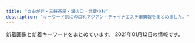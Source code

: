 ```yaml
---
title: "自由が丘・三軒茶屋・溝の口・武蔵小杉"
description: "キーワード別にの巨乳アジアン・チャイナエステ嬢情報をまとめました。"
---
```


新着画像と新着キーワードをまとめています。
2021年01月12日の情報です。

<DmmAffiliateIns />
<KeywordTable
  shops={
    [
    {
        "keywords": {
            "D": 30,
            "E": 12
        },
        "station": "\u4e8c\u5b50\u7389\u5ddd\u99c5",
        "name": "For You",
        "img_links": [
            "https://fy.uouono.com/wp-content/themes/este/img/top-img04.png",
            "https://fy.uouono.com/wp-content/uploads/2019/06/oijhg9876rforyou.jpg",
            "https://fy.uouono.com/wp-content/themes/este/img/top-img01a.png",
            "https://fy.uouono.com/wp-content/themes/este/img/4.jpg",
            "https://fy.uouono.com/wp-content/uploads/2019/06/asayou.jpg",
            "https://fy.uouono.com/wp-content/themes/este/img/1.jpg",
            "https://fy.uouono.com/wp-content/uploads/2020/10/ff-foryou.jpg",
            "https://fy.uouono.com/wp-content/themes/este/img/tel_footer.png",
            "https://fy.uouono.com/wp-content/themes/este/img/top-img02.png",
            "https://fy.uouono.com/wp-content/uploads/2020/10/21349876harumo.jpg",
            "https://fy.uouono.com/wp-content/uploads/2020/01/90897tyrdfforyou.jpg",
            "https://fy.uouono.com/wp-content/uploads/2019/06/098765easforyou.jpg",
            "https://fy.uouono.com/wp-content/uploads/2019/12/00harumo.jpg",
            "https://fy.uouono.com/wp-content/uploads/2019/06/098765resdaxfforyou.jpg",
            "https://fy.uouono.com/wp-content/uploads/2020/12/1foryou.jpg",
            "https://fy.uouono.com/wp-content/uploads/2020/01/diouygforyou.jpg",
            "https://fy.uouono.com/wp-content/uploads/2020/12/09foryou.jpg",
            "https://fy.uouono.com/wp-content/themes/este/img/tel_header.png",
            "https://fy.uouono.com/wp-content/themes/este/img/call.png",
            "https://fy.uouono.com/wp-content/themes/este/img/top-img01.png",
            "https://fy.uouono.com/wp-content/themes/este/img/top-img01b.png",
            "https://fy.uouono.com/wp-content/uploads/2020/12/11foryou.jpg",
            "https://fy.uouono.com/wp-content/themes/este/img/2.jpg",
            "https://fy.uouono.com/wp-content/uploads/2020/10/09uiyharumo.jpg",
            "https://fy.uouono.com/wp-content/themes/este/img/3.jpg"
        ],
        "url": "https://fy.uouono.com"
    },
    {
        "station": "\u81ea\u7531\u304c\u4e18\u99c5\u5317\u53e3",
        "keywords": {},
        "name": "\u305f\u3093\u307d\u307d",
        "img_links": [
            "http://www.annex-jp.info/i/img/mari.jpg",
            "http://www.annex-jp.info/i/img/riri.jpg",
            "http://annex-jp.info/images/sayuri.jpg",
            "http://www.annex-jp.info/i/img/sayuri.jpg",
            "http://annex-jp.info/images/info.png",
            "http://annex-jp.info/images/nana.jpg",
            "http://www.annex-jp.info/i/img/nana.jpg",
            "http://www.annex-jp.info/i/img/yoho.jpg",
            "http://annex-jp.info/images/kp-info.jpg",
            "http://annex-jp.info/images/mari.jpg",
            "http://annex-jp.info/images/riri.jpg",
            "http://annex-jp.info/images/yoho.jpg",
            "http://annex-jp.info/images/mayumi.jpg",
            "http://www.annex-jp.info/i/img/mayumi.jpg"
        ],
        "url": "http://annex-jp.info/"
    },
    {
        "station": "\u5927\u5ca1\u5c71\u99c5",
        "url": "http://www.miyuki.es-relax.info/",
        "img_links": [
            "http://www.miyuki.es-relax.info/images/sp03.jpg",
            "http://www.miyuki.es-relax.info/images/kp01.jpg",
            "http://www.miyuki.es-relax.info/images/info3.jpg",
            "http://www.miyuki.es-relax.info/images/sp02.jpg",
            "http://www.miyuki.es-relax.info/images/info2.jpg",
            "http://www.miyuki.es-relax.info/images/info4.jpg",
            "http://www.miyuki.es-relax.info/gals/yuri1.jpg",
            "http://www.miyuki.es-relax.info/images/info1.jpg",
            "http://www.miyuki.es-relax.info/images/yoyaku.png",
            "http://www.miyuki.es-relax.info/gals/nana1.jpg",
            "http://www.miyuki.es-relax.info/images/sp01.jpg",
            "http://www.miyuki.es-relax.info/gals/yuki1.jpg"
        ],
        "keywords": {},
        "name": "\u30de\u30c3\u30b5\u30fc\u30b8\u306e\u66d9"
    },
    {
        "url": "http://ms-shinraku.com/",
        "keywords": {
            "C": 2
        },
        "img_links": [
            "http://ms-shinraku.com/staff/kanako/01.jpg",
            "http://ms-shinraku.com/pic/topimg1.jpg",
            "http://ms-shinraku.com/staff/ran/01.jpg",
            "http://ms-shinraku.com/img/foot.png",
            "http://ms-shinraku.com/staff/ayumi/01.jpg",
            "http://ms-shinraku.com/img/ttl_staff.png",
            "http://ms-shinraku.com/pic/head.jpg",
            "http://ms-shinraku.com/i/files/homeimg.jpg",
            "http://ms-shinraku.com/staff/mari/01.jpg",
            "http://ms-shinraku.com/staff/yuki/01.jpg",
            "http://ms-shinraku.com/pic/topimg2.jpg",
            "http://ms-shinraku.com/staff/momoka/01.jpg"
        ],
        "station": "\u5b66\u82b8\u5927\u5b66\u99c5\u6771\u53e3",
        "name": "\u5fc3\u697d"
    },
    {
        "img_links": [
            "http://clair.work/images/icon_ranking_05.png",
            "http://clair.work/images/recruit/nagare_03.jpg",
            "http://clair.work/images/no_image.jpg",
            "http://clair.work/images/recruit/point_09.png",
            "http://clair.work/images/recruit/sp_mainvisual.jpg",
            "http://clair.work/images/recruit/point_05.png",
            "http://clair.work/images/icon_ranking_04.png",
            "http://clair.work/staff/kasumi1.jpg",
            "http://clair.work/images/mainvisual_01_s.jpg",
            "http://clair.work/images/recruit/point_06.png",
            "http://clair.work/images/trigger.jpg",
            "http://clair.work/images/mainvisual_01.jpg",
            "http://clair.work/images/mainvisual_02.jpg",
            "http://clair.work/images/recruit/point_04.png",
            "http://clair.work/images/recruit/nagare_05.png",
            "http://clair.work/images/recruit/point_08.png",
            "http://clair.work/images/head_interior.jpg",
            "http://clair.work/images/icon_ranking_03.png",
            "http://clair.work/staff/humi2.jpg",
            "http://clair.work/images/recruit/point_03.png",
            "http://clair.work/images/recruit/nagare_06.png",
            "http://clair.work/images/recruit/nagare_07.png",
            "http://clair.work/images/head_therapist.jpg",
            "http://clair.work/staff/humi1.jpg",
            "http://clair.work/staff/ayaka1.jpg",
            "http://clair.work/images/recruit/nagare_01.jpg",
            "http://clair.work/images/recruit/nagare_02.jpg",
            "http://clair.work/images/recruit/point_07.png",
            "http://clair.work/images/icon_ranking_01.png",
            "http://clair.work/images/sw_tel.png",
            "http://clair.work/images/recruit/message_03.png",
            "http://clair.work/staff/mayu1.jpg",
            "http://clair.work/images/recruit/req_03.jpg",
            "http://clair.work/images/icon_new.png",
            "http://clair.work/images/sw_home.png",
            "http://clair.work/images/mainvisual_02_s.jpg",
            "http://clair.work/staff/yua1.jpg",
            "http://clair.work/images/icon_ranking_02.png"
        ],
        "keywords": {
            "C": 4,
            "D": 4,
            "E": 2
        },
        "name": "Clair \uff5e\u30af\u30ec\u30fc\u30eb\uff5e",
        "url": "http://clair.work/",
        "station": "\u5b66\u82b8\u5927\u5b66\u99c5\u897f\u53e3"
    },
    {
        "station": "\u4e09\u8ed2\u8336\u5c4b\u99c5\u4e16\u7530\u8c37\u901a\u308a\u53e3",
        "url": "http://www.brilliance.mesthe.com/",
        "keywords": {
            "87": 1,
            "C": 2,
            "D": 3,
            "86": 2,
            "85": 2
        },
        "name": "\u30d6\u30ea\u30ea\u30a2\u30f3\u30b9",
        "img_links": [
            "http://www.brilliance.mesthe.com/files/002-02.jpg",
            "http://www.brilliance.mesthe.com/files/004-02.jpg",
            "http://www.brilliance.mesthe.com/files/003-02.jpg",
            "http://www.brilliance.mesthe.com/images/zi_massage.png",
            "http://www.brilliance.mesthe.com/images/infotiao1.jpg",
            "http://www.brilliance.mesthe.com/images/shop/shop04.jpg",
            "http://www.brilliance.mesthe.com/images/s2.jpg",
            "http://www.brilliance.mesthe.com/images/main_top.png",
            "http://www.brilliance.mesthe.com/files/003.jpg",
            "http://www.brilliance.mesthe.com/files/002-03.jpg",
            "http://www.brilliance.mesthe.com/files/005-02.jpg",
            "http://www.brilliance.mesthe.com/images/maga.jpg",
            "http://www.brilliance.mesthe.com/images/pick.png",
            "http://www.brilliance.mesthe.com/files/004-03.jpg",
            "http://www.brilliance.mesthe.com/files/002.jpg",
            "http://www.brilliance.mesthe.com/images/tel.png",
            "http://www.brilliance.mesthe.com/files/001-02.jpg",
            "http://www.brilliance.mesthe.com/files/005.jpg",
            "http://www.brilliance.mesthe.com/files/005-03.jpg",
            "http://www.brilliance.mesthe.com/files/001-03.jpg",
            "http://www.brilliance.mesthe.com/images/new1.png",
            "http://www.brilliance.mesthe.com/images/s3.jpg",
            "http://www.brilliance.mesthe.com/images/main_bottom.png",
            "http://www.brilliance.mesthe.com/images/shop/shop03.jpg",
            "http://www.brilliance.mesthe.com/images/service.png",
            "http://www.brilliance.mesthe.com/files/003-03.jpg",
            "http://www.brilliance.mesthe.com/images/new3.png",
            "http://www.brilliance.mesthe.com/images/xian.png",
            "http://www.brilliance.mesthe.com/images/zi_staff.png",
            "http://www.brilliance.mesthe.com/images/shop/shop02.jpg",
            "http://www.brilliance.mesthe.com/images/s1.jpg",
            "http://www.brilliance.mesthe.com/files/001.jpg",
            "http://www.brilliance.mesthe.com/files/004.jpg",
            "http://www.brilliance.mesthe.com/images/shop/shop01.jpg"
        ]
    },
    {
        "url": "http://www.spa.maesjp.com/",
        "station": "\u4e09\u8ed2\u8336\u5c4b\u99c5\u5357\u53e3A",
        "keywords": {
            "85": 8,
            "88": 8,
            "91": 8,
            "E": 8,
            "86": 8,
            "87": 8,
            "D": 32
        },
        "name": "\u53f0\u6e7eSpa",
        "img_links": [
            "http://www.spa.maesjp.com/files/002.jpg",
            "http://www.spa.maesjp.com/images/m3.jpg",
            "http://www.spa.maesjp.com/files/003.jpg",
            "http://www.spa.maesjp.com/images/s_news.png",
            "http://www.spa.maesjp.com/images/m4.jpg",
            "http://www.spa.maesjp.com/files/001.jpg",
            "http://www.spa.maesjp.com/files/005.jpg",
            "http://www.spa.maesjp.com/images/s_message.png",
            "http://www.spa.maesjp.com/images/m6.jpg",
            "http://www.spa.maesjp.com/images/m2.jpg",
            "http://www.spa.maesjp.com/images/slider-img002.jpg",
            "http://www.spa.maesjp.com/images/slider-img001.jpg",
            "http://www.spa.maesjp.com/images/s_pickup.png",
            "http://www.spa.maesjp.com/images/m1.jpg",
            "http://www.spa.maesjp.com/images/s_top_therapist.png",
            "http://www.spa.maesjp.com/files/004.jpg"
        ]
    },
    {
        "url": "http://tanoshii.jpn.mn/",
        "name": "\u697d\u3057\u3044",
        "img_links": [
            "http://tanoshii.jpn.mn/images/top_slider01.jpg",
            "http://tanoshii.jpn.mn/images/link_nav01.jpg",
            "http://tanoshii.jpn.mn/photos/sites/76/2021/01/2021010305174759.jpg",
            "http://tanoshii.jpn.mn/photos/sites/76/2020/09/2020090307211283.jpg",
            "http://tanoshii.jpn.mn/photos/sites/76/2020/01/2020012603561216.jpg",
            "http://tanoshii.jpn.mn/photos/sites/76/2019/12/2019121409132124.jpg",
            "http://tanoshii.jpn.mn/photos/sites/76/2020/03/2020032803325898.jpg",
            "http://tanoshii.jpn.mn/images/sp_top.jpg",
            "http://tanoshii.jpn.mn/images/link_nav04.jpg",
            "http://tanoshii.jpn.mn/photos/sites/76/2020/08/2020082903370364.jpg",
            "http://tanoshii.jpn.mn/photos/sites/76/2020/08/2020080507421162.jpg",
            "http://tanoshii.jpn.mn/images/side_link.jpg",
            "http://tanoshii.jpn.mn/photos/sites/76/2020/12/2020121807285563.jpg",
            "http://tanoshii.jpn.mn/photos/sites/76/2020/05/2020052603000346.jpg",
            "http://tanoshii.jpn.mn/photos/sites/76/2019/12/2019121409132234.jpg",
            "http://tanoshii.jpn.mn/photos/sites/76/2019/12/201912140913237.jpg",
            "http://tanoshii.jpn.mn/images/top_slider02.jpg",
            "http://tanoshii.jpn.mn/photos/sites/76/2020/04/2020040401245819.jpg",
            "http://tanoshii.jpn.mn/images/side_mobile.jpg",
            "http://tanoshii.jpn.mn/photos/sites/76/2020/02/2020022603283463.jpg",
            "http://tanoshii.jpn.mn/photos/sites/76/2020/12/202012240922577.jpg",
            "http://tanoshii.jpn.mn/photos/sites/76/2020/09/2020090800560727.jpg",
            "http://tanoshii.jpn.mn/photos/sites/76/2020/04/2020041703571830.jpg",
            "http://tanoshii.jpn.mn/photos/sites/76/2020/01/2020012908322311.jpg",
            "http://tanoshii.jpn.mn/photos/sites/76/2020/03/2020030810363653.jpg",
            "http://tanoshii.jpn.mn/photos/sites/76/2020/12/2020122501502779.jpg",
            "http://tanoshii.jpn.mn/images/info3.jpg",
            "http://tanoshii.jpn.mn/photos/sites/76/2020/12/2020120904441346.jpg",
            "http://tanoshii.jpn.mn/photos/sites/76/2019/12/2019122801334276.jpg",
            "http://tanoshii.jpn.mn/photos/sites/76/2020/06/2020061605184059.jpg",
            "http://tanoshii.jpn.mn/photos/sites/76/2020/06/2020061605184178.jpg",
            "http://tanoshii.jpn.mn/images/link_nav02.jpg",
            "http://tanoshii.jpn.mn/images/ico01.png",
            "http://tanoshii.jpn.mn/images/side_tel.jpg",
            "http://tanoshii.jpn.mn/photos/sites/76/2020/09/2020090803135392.jpg",
            "http://tanoshii.jpn.mn/photos/sites/76/2020/02/2020020601144618.jpg",
            "http://tanoshii.jpn.mn/photos/sites/76/2020/01/2020011207465354.jpg",
            "http://tanoshii.jpn.mn/photos/sites/76/2020/11/2020112407093420.jpg",
            "http://tanoshii.jpn.mn/images/link_nav05.jpg",
            "http://tanoshii.jpn.mn/photos/sites/76/2020/09/2020093003412015.jpg",
            "http://tanoshii.jpn.mn/photos/sites/76/2020/10/2020102803545189.jpg",
            "http://tanoshii.jpn.mn/photos/sites/76/2020/09/2020092006290275.jpg",
            "http://tanoshii.jpn.mn/photos/sites/76/2020/10/2020101305315556.jpg",
            "http://tanoshii.jpn.mn/images/link_nav07.jpg",
            "http://tanoshii.jpn.mn/photos/sites/76/2020/12/202012060340027.jpg",
            "http://tanoshii.jpn.mn/photos/sites/76/2020/01/2020010206122380.jpg",
            "http://tanoshii.jpn.mn/photos/sites/76/2020/09/2020093003412655.jpg",
            "http://tanoshii.jpn.mn/photos/sites/76/2019/12/201912280133413.jpg",
            "http://tanoshii.jpn.mn/photos/sites/76/2020/05/2020052603000177.jpg",
            "http://tanoshii.jpn.mn/photos/sites/76/2019/12/2019121409132141.jpg",
            "http://tanoshii.jpn.mn/photos/sites/76/2020/01/2020011710434680.jpg",
            "http://tanoshii.jpn.mn/photos/sites/76/2020/12/2020120904423083.jpg",
            "http://tanoshii.jpn.mn/photos/sites/76/2020/03/202003090333270.jpg",
            "http://tanoshii.jpn.mn/images/top.png",
            "http://tanoshii.jpn.mn/images/info2.jpg",
            "http://tanoshii.jpn.mn/photos/sites/76/2020/08/2020081201584255.jpg",
            "http://tanoshii.jpn.mn/photos/sites/76/2020/11/2020112902000038.jpg",
            "http://tanoshii.jpn.mn/images/link_nav06.jpg",
            "http://tanoshii.jpn.mn/photos/sites/76/2020/05/2020051702012070.jpg",
            "http://tanoshii.jpn.mn/images/link_nav03.jpg",
            "http://tanoshii.jpn.mn/photos/sites/76/2020/05/2020052603000345.jpg",
            "http://tanoshii.jpn.mn/photos/sites/76/2020/12/2020122205012857.jpg",
            "http://tanoshii.jpn.mn/photos/sites/76/2021/01/2021011204185447.jpg",
            "http://tanoshii.jpn.mn/photos/sites/76/2020/11/2020111603281212.jpg",
            "http://tanoshii.jpn.mn/photos/sites/76/2020/11/2020110307113062.jpg",
            "http://tanoshii.jpn.mn/photos/sites/76/2020/06/2020060701410487.jpg",
            "http://tanoshii.jpn.mn/images/info1.jpg",
            "http://tanoshii.jpn.mn/photos/sites/76/2019/12/2019121409131966.jpg",
            "http://tanoshii.jpn.mn/photos/sites/76/2020/12/2020120901212835.jpg",
            "http://tanoshii.jpn.mn/photos/sites/76/2020/01/2020010206122496.jpg",
            "http://tanoshii.jpn.mn/photos/sites/76/2020/01/2020011207465264.jpg",
            "http://tanoshii.jpn.mn/photos/sites/76/2020/01/2020012603560666.jpg",
            "http://tanoshii.jpn.mn/photos/sites/76/2019/12/2019121409132447.jpg",
            "http://tanoshii.jpn.mn/photos/sites/76/2020/07/2020071004194210.jpg",
            "http://tanoshii.jpn.mn/photos/sites/76/2020/03/2020030903332740.jpg"
        ],
        "keywords": {
            "82": 3,
            "87": 11,
            "84": 1,
            "86": 8,
            "85": 3,
            "C": 8,
            "E": 9,
            "D": 16,
            "89": 1,
            "83": 4,
            "88": 1,
            "93": 1
        },
        "station": "\u4e8c\u5b50\u7389\u5ddd\u99c5\u897f\u53e3"
    },
    {
        "img_links": [
            "http://in-esthe.com/you/images/r-1.jpg",
            "http://in-esthe.com/you/images/p-4.jpg",
            "http://in-esthe.com/you/images/p-0.jpg",
            "http://in-esthe.com/you/images/p-3.jpg",
            "http://in-esthe.com/you/images/botton.jpg",
            "http://cdn.dino-es.com/images/logo/468x60DinoEs.png",
            "http://in-esthe.com/you/images/p-5.jpg",
            "http://in-esthe.com/you/images/p-9.jpg",
            "http://in-esthe.com/you/images/p-11.jpg",
            "http://in-esthe.com/you/images/p-8.jpg",
            "http://in-esthe.com/you/images/p-7.jpg",
            "http://in-esthe.com/you/images/p-10.jpg",
            "http://in-esthe.com/you/images/fla.jpg",
            "http://in-esthe.com/you/images/mo.png",
            "http://in-esthe.com/you/images/r-2.jpg"
        ],
        "keywords": {},
        "url": "http://in-esthe.com/you/",
        "station": "\u5b66\u82b8\u5927\u5b66\u99c5\u6771\u53e3",
        "name": "\u60a0"
    },
    {
        "url": "http://yourroom.net/",
        "station": "\u7b49\u3005\u529b\u99c5",
        "img_links": [
            "http://yourroom.net/photo/yuki1.jpg",
            "http://yourroom.net/photo/mini-yui2.jpg",
            "http://yourroom.net/photo/mini-yuki2.jpg",
            "http://yourroom.net/photo/maho1.jpg",
            "http://yourroom.net/images/1s.jpg",
            "http://yourroom.net/images/1.jpg",
            "http://yourroom.net/images/saikai.png",
            "http://yourroom.net/photo/mini-maho1.jpg",
            "http://yourroom.net/photo/yui1.jpg",
            "http://yourroom.net/photo/mini-yui1.jpg",
            "http://yourroom.net/photo/mini-yuki1.jpg"
        ],
        "name": "\u30b9\u30de\u30a4\u30eb",
        "keywords": {}
    },
    {
        "keywords": {
            "\u80f8": 1,
            "\u30bb\u30af\u30b7\u30fc": 1
        },
        "name": "\u82b1\u7b4f -\u306f\u306a\u3044\u304b\u3060-",
        "station": "\u4e8c\u5b50\u7389\u5ddd\u99c5\u897f\u53e3",
        "url": "http://www.hanaikada.masg.info/",
        "img_links": [
            "http://www.hanaikada.masg.info/images/top01.png",
            "http://www.hanaikada.masg.info/images/nav-006.png",
            "http://www.hanaikada.masg.info/images/osusume01.png",
            "http://www.hanaikada.masg.info/images/top02-left.png",
            "http://www.hanaikada.masg.info/files/008.jpg",
            "http://www.hanaikada.masg.info/files/002.jpg",
            "http://www.hanaikada.masg.info/files/007.jpg",
            "http://www.hanaikada.masg.info/images/tel.png",
            "http://www.hanaikada.masg.info/photo_news/upimg/108215f82f974a7fed_2.jpg",
            "http://www.hanaikada.masg.info/photo_news/upimg/108215f82f974a7fed_1.jpg",
            "http://www.hanaikada.masg.info/photo_news/upimg/108215f82f974a7fed_0.jpg",
            "http://www.hanaikada.masg.info/images/nav-003.png",
            "http://www.hanaikada.masg.info/images/nav-004.png",
            "http://www.hanaikada.masg.info/files/004.jpg",
            "http://www.hanaikada.masg.info/files/003.jpg",
            "http://www.hanaikada.masg.info/images/nav-001.png",
            "http://www.hanaikada.masg.info/images/nav-005.png",
            "http://www.hanaikada.masg.info/photo_news/upimg/196915fd72c6a20b48_0.jpg",
            "http://www.hanaikada.masg.info/photo_news/upimg/795065ff41f22a3d42_0.jpg",
            "http://www.hanaikada.masg.info/images/nav-002.png",
            "http://www.hanaikada.masg.info/photo_news/upimg/919615fe051ff3aebe_0.jpg",
            "http://www.hanaikada.masg.info/files/001.jpg",
            "http://www.hanaikada.masg.info/files/005.jpg",
            "http://www.hanaikada.masg.info/images/top003.png"
        ]
    },
    {
        "station": "\u90fd\u7acb\u5927\u5b66\u99c5",
        "name": "\u685c",
        "keywords": {
            "\u30bb\u30af\u30b7\u30fc": 1,
            "C": 21,
            "D": 14,
            "87": 12
        },
        "img_links": [
            "http://www.sakura.esraku.com/files/007.jpg",
            "http://www.sakura.esraku.com/photo_news/upimg/508775f63081046140_0.jpg",
            "http://www.sakura.esraku.com/images/s_staff.jpg",
            "http://www.sakura.esraku.com/files/005.jpg",
            "http://www.sakura.esraku.com/photo_news/upimg/921745f718627cc259_0.jpg",
            "http://www.sakura.esraku.com/files/004.jpg",
            "http://www.sakura.esraku.com/files/008.jpg",
            "http://www.sakura.esraku.com/photo_news/upimg/192295fbde78dddd71_0.jpg",
            "http://www.sakura.esraku.com/files/001.jpg",
            "http://www.sakura.esraku.com/images/s_link.jpg",
            "http://www.sakura.esraku.com/photo_news/upimg/282545f76dfd1996d7_0.jpg",
            "http://www.sakura.esraku.com/photo_news/upimg/221315f853e86bfad8_0.jpg",
            "http://www.sakura.esraku.com/images/lineyoyaku.jpg",
            "http://www.sakura.esraku.com/files/006.jpg",
            "http://www.sakura.esraku.com/files/003.jpg",
            "http://www.sakura.esraku.com/images/top.png",
            "http://www.sakura.esraku.com/files/009.jpg",
            "http://www.sakura.esraku.com/images/mobile.jpg",
            "http://www.sakura.esraku.com/files/002.jpg"
        ],
        "url": "http://www.sakura.esraku.com/"
    },
    {
        "name": "Sweet",
        "url": "http://www.wqiowaz.site/",
        "img_links": [
            "http://www.wqiowaz.site/uploads/200629/1-200629103142X4.jpg",
            "http://www.wqiowaz.site/uploads/200630/1-200630094H5294.jpg",
            "http://www.wqiowaz.site/picture/foot01.jpg",
            "http://www.wqiowaz.site/picture/m-top004.jpg",
            "http://www.wqiowaz.site/uploads/200629/1-200629103204442.jpg",
            "http://www.wqiowaz.site/uploads/201008/1-20100Q55522V7.jpg",
            "http://www.wqiowaz.site/uploads/200629/1-200629103104120.jpg",
            "http://www.wqiowaz.site/uploads/201008/1-20100Q5550EL.jpg",
            "http://www.wqiowaz.site/uploads/201008/1-20100Q5541T55.jpg",
            "http://www.wqiowaz.site/picture/cam-01.jpg",
            "http://www.wqiowaz.site/picture/call.png",
            "http://www.wqiowaz.site/picture/m-top003.jpg",
            "http://www.wqiowaz.site/picture/m-head01.jpg",
            "http://www.wqiowaz.site/uploads/201008/1-20100Q55403531.jpg",
            "http://www.wqiowaz.site/uploads/200914/1-200914164443K1.jpg",
            "http://www.wqiowaz.site/uploads/200630/1-200630094K4325.jpg",
            "http://www.wqiowaz.site/uploads/200914/1-20091416442NT.jpg"
        ],
        "station": "\u7528\u8cc0\u99c5\u6771\u53e3",
        "keywords": {
            "86": 1,
            "84": 2,
            "94": 4,
            "D": 3,
            "F": 4
        }
    },
    {
        "name": "JoJo",
        "img_links": [
            "http://www.jojo.mensnv.com/files/003-02.jpg",
            "http://www.jojo.mensnv.com/files/006-02.jpg",
            "http://www.jojo.mensnv.com/files/003.jpg",
            "http://www.jojo.mensnv.com/files/006.jpg",
            "http://www.jojo.mensnv.com/files/013.jpg",
            "http://www.jojo.mensnv.com/files/013-02.jpg",
            "http://www.jojo.mensnv.com/files/009-02.jpg",
            "http://www.jojo.mensnv.com/files/011.jpg",
            "http://www.jojo.mensnv.com/files/004.jpg",
            "http://www.jojo.mensnv.com/images/backlistbtn.png",
            "http://www.jojo.mensnv.com/files/005-02.jpg",
            "http://www.jojo.mensnv.com/files/002-03.jpg",
            "http://www.jojo.mensnv.com/files/011-02.jpg",
            "http://www.jojo.mensnv.com/files/011-03.jpg",
            "http://www.jojo.mensnv.com/files/002-02.jpg",
            "http://www.jojo.mensnv.com/images/showCover.png",
            "http://www.jojo.mensnv.com/files/002.jpg",
            "http://www.jojo.mensnv.com/files/009.jpg",
            "http://www.jojo.mensnv.com/files/010-03.jpg",
            "http://www.jojo.mensnv.com/images/mobile.jpg",
            "http://www.jojo.mensnv.com/files/001-02.jpg",
            "http://www.jojo.mensnv.com/files/001.jpg",
            "http://www.jojo.mensnv.com/files/007-02.jpg",
            "http://www.jojo.mensnv.com/images/slider/01.jpg",
            "http://www.jojo.mensnv.com/images/coverGirlParts.png",
            "http://www.jojo.mensnv.com/images/slider/02.jpg",
            "http://www.jojo.mensnv.com/files/012.jpg",
            "http://www.jojo.mensnv.com/files/005.jpg",
            "http://www.jojo.mensnv.com/images/tel.png",
            "http://www.jojo.mensnv.com/files/009-03.jpg",
            "http://www.jojo.mensnv.com/files/006-03.jpg",
            "http://www.jojo.mensnv.com/files/012-03.jpg",
            "http://www.jojo.mensnv.com/files/003-03.jpg",
            "http://www.jojo.mensnv.com/files/014.jpg",
            "http://www.jojo.mensnv.com/files/010-02.jpg",
            "http://www.jojo.mensnv.com/files/014-03.jpg",
            "http://www.jojo.mensnv.com/files/004-02.jpg",
            "http://www.jojo.mensnv.com/files/004-03.jpg",
            "http://www.jojo.mensnv.com/files/014-02.jpg",
            "http://www.jojo.mensnv.com/files/001-03.jpg",
            "http://www.jojo.mensnv.com/images/slider/03.jpg",
            "http://www.jojo.mensnv.com/files/010.jpg",
            "http://www.jojo.mensnv.com/files/005-03.jpg",
            "http://www.jojo.mensnv.com/files/013-03.jpg",
            "http://www.jojo.mensnv.com/files/012-02.jpg",
            "http://www.jojo.mensnv.com/files/007-03.jpg",
            "http://www.jojo.mensnv.com/files/007.jpg"
        ],
        "keywords": {
            "\u30bb\u30af\u30b7\u30fc": 1,
            "84": 6,
            "C": 3,
            "88": 3,
            "85": 9,
            "D": 18,
            "86": 12
        },
        "station": "\u4e09\u8ed2\u8336\u5c4b\u99c5\u5357\u53e3",
        "url": "http://www.jojo.mensnv.com/"
    },
    {
        "station": "\u4e09\u8ed2\u8336\u5c4b\u99c5\u5317\u53e3",
        "keywords": {
            "86": 5,
            "84": 1,
            "D": 6,
            "E": 1,
            "C": 17,
            "87": 2
        },
        "img_links": [
            "http://kagayaki.jpn.cm/images/room4.jpg",
            "http://kagayaki.jpn.cm/photos/sites/35/2016/11/1.jpg",
            "http://kagayaki.jpn.cm/images/staff0.jpg",
            "http://kagayaki.jpn.cm/photos/sites/35/2016/09/637893871729784570.jpg",
            "http://kagayaki.jpn.cm/images/top.jpg",
            "http://kagayaki.jpn.cm/photos/sites/35/2020/10/2020100418535814.jpg",
            "http://kagayaki.jpn.cm/images/room6.jpg",
            "http://kagayaki.jpn.cm/images/staff_line.png",
            "http://kagayaki.jpn.cm/images/room3.jpg",
            "http://kagayaki.jpn.cm/photos/sites/35/2016/08/staff3.jpg",
            "http://kagayaki.jpn.cm/photos/sites/35/2016/11/11.jpg",
            "http://kagayaki.jpn.cm/photos/sites/35/2017/11/2017110107513579.jpg",
            "http://kagayaki.jpn.cm/photos/sites/35/2016/08/staff32.jpg",
            "http://kagayaki.jpn.cm/images/room1.jpg",
            "http://kagayaki.jpn.cm/images/mobile2.jpg",
            "http://kagayaki.jpn.cm/images/room5.jpg",
            "http://kagayaki.jpn.cm/images/bj3.png",
            "http://kagayaki.jpn.cm/photos/sites/35/2016/11/12.jpg",
            "http://kagayaki.jpn.cm/images/room2.jpg",
            "http://kagayaki.jpn.cm/images/mobile.jpg",
            "http://kagayaki.jpn.cm/images/girl-z2.jpg",
            "http://kagayaki.jpn.cm/images/girl-z1.jpg",
            "http://kagayaki.jpn.cm/photos/sites/35/2019/09/2019092518230998.jpg",
            "http://kagayaki.jpn.cm/images/end1.jpg"
        ],
        "name": "\u661f\u306e\u8f1d\u304d",
        "url": "http://kagayaki.jpn.cm/"
    },
    {
        "url": "http://relaxation-soil.net/",
        "img_links": [
            "http://relaxation-soil.net/images/1s.jpg",
            "http://relaxation-soil.net/images/1.jpg",
            "http://relaxation-soil.net/photo/mini-newgirl2.jpg",
            "http://relaxation-soil.net/images/saikai.png",
            "http://relaxation-soil.net/photo/rie1.jpg",
            "http://relaxation-soil.net/photo/mini-yuyu4.jpg",
            "http://relaxation-soil.net/photo/mini-rie2.jpg",
            "http://relaxation-soil.net/photo/anna1.jpg",
            "http://relaxation-soil.net/photo/mini-anna3.jpg",
            "http://relaxation-soil.net/photo/mini-newgirl3.jpg",
            "http://relaxation-soil.net/photo/mini-newgirl1.jpg",
            "http://relaxation-soil.net/photo/yuyu4.jpg",
            "http://relaxation-soil.net/photo/mini-anna1.jpg",
            "http://relaxation-soil.net/photo/mini-rie1.jpg",
            "http://relaxation-soil.net/photo/mini-yuyu3.jpg"
        ],
        "keywords": {},
        "station": "\u4e0a\u91ce\u6bdb\u99c5",
        "name": "\u30bd\u30a4\u30eb"
    },
    {
        "name": "\u604b\u4eba",
        "img_links": [
            "http://koibito.ies.bz/images/info.jpg",
            "http://koibito.ies.bz/images/room4.jpg",
            "http://koibito.ies.bz/photos/sites/69/2018/10/2018100214220989.jpg",
            "http://koibito.ies.bz/images/s_staff.png",
            "http://koibito.ies.bz/images/new.jpg",
            "http://koibito.ies.bz/images/no1.png",
            "http://koibito.ies.bz/images/s_ranking.png",
            "http://koibito.ies.bz/images/mobile.jpg",
            "http://koibito.ies.bz/images/room1.jpg",
            "http://koibito.ies.bz/images/s_staff1.png",
            "http://koibito.ies.bz/images/room3.jpg",
            "http://koibito.ies.bz/images/room2.jpg",
            "http://koibito.ies.bz/photos/sites/69/2018/10/201810150304491.jpg",
            "http://koibito.ies.bz/images/no2.png",
            "http://koibito.ies.bz/images/s_pick.jpg",
            "http://koibito.ies.bz/images/link.jpg",
            "http://koibito.ies.bz/photos/sites/69/2018/10/2018100214242547.jpg",
            "http://koibito.ies.bz/images/top.png",
            "http://koibito.ies.bz/images/s_news.png"
        ],
        "station": "\u4e8c\u5b50\u7389\u5ddd\u99c5\u6771\u53e3",
        "url": "http://koibito.ies.bz/",
        "keywords": {
            "85": 1,
            "C": 1,
            "86": 2
        }
    },
    {
        "url": "http://ms-rlx.com/",
        "keywords": {
            "C": 14
        },
        "station": "\u81ea\u7531\u304c\u4e18\u99c5\u5357\u53e3",
        "name": "\u697d\u697d\u5c4b",
        "img_links": [
            "http://ms-rlx.com/staff/sachan/01mb.jpg",
            "http://ms-rlx.com/img/ttl_mobile.png",
            "http://ms-rlx.com/img/ttl_concept.png",
            "http://ms-rlx.com/img/youtube.jpg",
            "http://ms-rlx.com/i/files/homeimg.jpg",
            "http://ms-rlx.com/staff/sachan/01.jpg",
            "http://ms-rlx.com/img/access/road03.jpg",
            "http://ms-rlx.com/staff/milk/01mb.jpg",
            "http://ms-rlx.com/img/msgbtn.png",
            "http://ms-rlx.com/staff/momo/01.jpg",
            "http://ms-rlx.com/img/ttl_staff.png",
            "http://ms-rlx.com/staff/milk/01.jpg",
            "http://ms-rlx.com/pic/head.png",
            "http://ms-rlx.com/img/ttl_tnew.png",
            "http://ms-rlx.com/staff/ringo/01mb.jpg",
            "http://ms-rlx.com/img/ttl_rec.png",
            "http://ms-rlx.com/img/access/road02.jpg",
            "http://ms-rlx.com/staff/ruri/01mb.jpg",
            "http://ms-rlx.com/staff/ringo/01.jpg",
            "http://ms-rlx.com/img/att.png",
            "http://ms-rlx.com/img/access/road01.jpg",
            "http://ms-rlx.com/staff/momo/01mb.jpg",
            "http://ms-rlx.com/staff/ruri/01.jpg"
        ]
    },
    {
        "url": "http://www.es-flower.link/",
        "station": "\u81ea\u7531\u304c\u4e18\u99c5\u5317\u53e3",
        "name": "\u6625\u306e\u604b",
        "img_links": [
            "http://www.es-flower.link/images/int1.png",
            "http://www.es-flower.link/img/huyumi1.jpg",
            "http://www.es-flower.link/sp/images/rec3.jpg",
            "http://www.es-flower.link/img/koyuki1.jpg",
            "http://www.es-flower.link/sp/images/sys3.jpg",
            "http://www.es-flower.link/sp/images/3.jpg",
            "http://www.es-flower.link/images/sys.png",
            "http://www.es-flower.link/images/mobile.jpg",
            "http://www.es-flower.link/img/nene1.jpg",
            "http://www.es-flower.link/images/head.jpg",
            "http://www.es-flower.link/images/rec1.png",
            "http://www.es-flower.link/sp/images/int2.jpg",
            "http://www.es-flower.link/sp/images/staff_t.jpg",
            "http://www.es-flower.link/sp/images/head.png",
            "http://www.es-flower.link/sp/images/rec1.jpg",
            "http://www.es-flower.link/sp/menu/top.jpg",
            "http://www.es-flower.link/sp/images/sys1.jpg",
            "http://www.es-flower.link/sp/images/news.jpg",
            "http://www.es-flower.link/sp/images/newsb.png",
            "http://www.es-flower.link/images/2.jpg",
            "http://www.es-flower.link/images/4.jpg",
            "http://www.es-flower.link/sp/images/top.jpg",
            "http://www.es-flower.link/sp/images/pc.jpg",
            "http://www.es-flower.link/sp/images/interior_t.jpg",
            "http://www.es-flower.link/sp/img/nene1.jpg",
            "http://www.es-flower.link/sp/menu/interior.jpg",
            "http://www.es-flower.link/sp/images/int1.jpg",
            "http://www.es-flower.link/sp/images/rec2.jpg",
            "http://www.es-flower.link/sp/img/mizuki1.jpg",
            "http://www.es-flower.link/sp/images/sys2.jpg",
            "http://www.es-flower.link/sp/images/1.jpg",
            "http://www.es-flower.link/sp/img/yume1.jpg",
            "http://www.es-flower.link/sp/images/footer.jpg",
            "http://www.es-flower.link/images/int2.png",
            "http://www.es-flower.link/sp/images/tel.jpg",
            "http://www.es-flower.link/sp/img/huyumi1.jpg",
            "http://www.es-flower.link/sp/images/sisu_t.jpg",
            "http://www.es-flower.link/sp/images/5.jpg",
            "http://www.es-flower.link/images/3.jpg",
            "http://www.es-flower.link/images/interior_t.jpg",
            "http://www.es-flower.link/sp/images/2.jpg",
            "http://www.es-flower.link/images/5.jpg",
            "http://www.es-flower.link/sp/img/koyuki1.jpg",
            "http://www.es-flower.link/sp/images/4.jpg",
            "http://www.es-flower.link/images/staff_t.jpg",
            "http://www.es-flower.link/images/rec2.jpg",
            "http://www.es-flower.link/sp/images/6.jpg",
            "http://www.es-flower.link/images/sm.jpg",
            "http://www.es-flower.link/sp/images/time.jpg",
            "http://www.es-flower.link/sp/img/arisa1.jpg",
            "http://www.es-flower.link/sp/menu/staff.jpg",
            "http://www.es-flower.link/sp/images/sisu.jpg",
            "http://www.es-flower.link/images/1.jpg",
            "http://www.es-flower.link/images/news.jpg",
            "http://www.es-flower.link/img/arisa1.jpg",
            "http://www.es-flower.link/img/mizuki1.jpg",
            "http://www.es-flower.link/images/ta.jpg",
            "http://www.es-flower.link/sp/images/ac1.jpg",
            "http://www.es-flower.link/img/yume1.jpg",
            "http://www.es-flower.link/images/info.jpg",
            "http://www.es-flower.link/images/6.jpg"
        ],
        "keywords": {}
    },
    {
        "img_links": [
            "http://treat-msg.com/staff/rumi/01.jpg",
            "http://treat-msg.com/staff/miyo/01mb.jpg",
            "http://treat-msg.com/img/access/road1.jpg",
            "http://treat-msg.com/img/shop/msg.png",
            "http://treat-msg.com/staff/chinatu/01.jpg",
            "http://treat-msg.com/img/ttl_staff.jpg",
            "http://treat-msg.com/img/access/road3.jpg",
            "http://treat-msg.com/img/mainhd.jpg",
            "http://treat-msg.com/staff/noa/01mb.jpg",
            "http://treat-msg.com/staff/riri/01mb.jpg",
            "http://treat-msg.com/img/mainft.jpg",
            "http://treat-msg.com/staff/saki/01mb.jpg",
            "http://treat-msg.com/img/foot.png",
            "http://treat-msg.com/staff/riri/01.jpg",
            "http://treat-msg.com/staff/noa/01.jpg",
            "http://treat-msg.com/img/head.png",
            "http://treat-msg.com/img/access/road2.jpg",
            "http://treat-msg.com/pic/corona.jpg",
            "http://treat-msg.com/staff/saki/01.jpg",
            "http://treat-msg.com/img/access/road4.jpg",
            "http://treat-msg.com/staff/kaori/01.jpg",
            "http://treat-msg.com/staff/kaori/01mb.jpg",
            "http://treat-msg.com/staff/miyo/01.jpg",
            "http://treat-msg.com/img/access/road6.jpg",
            "http://treat-msg.com/staff/mei/01.jpg",
            "http://treat-msg.com/staff/rumi/01mb.jpg",
            "http://treat-msg.com/staff/chinatu/01mb.jpg",
            "http://treat-msg.com/staff/mei/01mb.jpg",
            "http://treat-msg.com/img/access/roaddm.png",
            "http://treat-msg.com/img/access/road5.jpg"
        ],
        "url": "http://treat-msg.com/",
        "name": "\u5b89\u5fc3\u5802",
        "station": "\u99d2\u6ca2\u5927\u5b66\u99c5\u99d2\u6ca2\u516c\u5712\u53e3",
        "keywords": {}
    },
    {
        "url": "http://b-berry.work/",
        "name": "\u30d6\u30eb\u30fc\u30d9\u30ea\u30fc",
        "img_links": [
            "http://b-berry.work/images/interior_t.jpg",
            "http://b-berry.work/img/mona1.jpg",
            "http://b-berry.work/images/s1.png",
            "http://b-berry.work/img/maya1.jpg",
            "http://b-berry.work/images/staff_t.jpg",
            "http://b-berry.work/staff/mona.jpg",
            "http://b-berry.work/images/sys.jpg",
            "http://b-berry.work/images/ac1.jpg",
            "http://b-berry.work/staff/maya.jpg",
            "http://b-berry.work/staff/yuri.jpg",
            "http://b-berry.work/img/yuri1.jpg",
            "http://b-berry.work/images/rec1.jpg",
            "http://b-berry.work/images/tg.jpg",
            "http://b-berry.work/images/rec2.jpg",
            "http://b-berry.work/images/1.jpg",
            "http://b-berry.work/images/int1.jpg",
            "http://b-berry.work/images/3.jpg",
            "http://b-berry.work/images/int2.jpg",
            "http://b-berry.work/images/news.jpg",
            "http://b-berry.work/images/ac2.jpg",
            "http://b-berry.work/images/head.jpg",
            "http://b-berry.work/images/2.jpg"
        ],
        "station": "\u81ea\u7531\u304c\u4e18\u99c5\u5317\u53e3",
        "keywords": {}
    }
]
}
/>
<DmmAffiliateScript />
